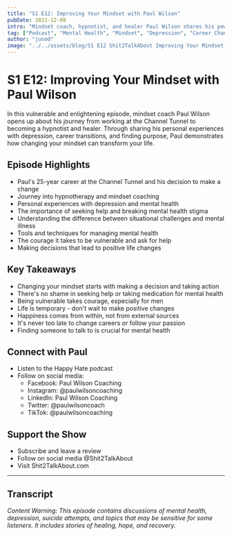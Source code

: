 ```yaml
---
title: "S1 E12: Improving Your Mindset with Paul Wilson"
pubDate: 2021-12-08
intro: "Mindset coach, hypnotist, and healer Paul Wilson shares his powerful journey through depression, career changes, and personal transformation. Through candid discussion about mental health, therapy, and the courage to seek help, Paul offers insights on changing your mindset and finding happiness."
tag: ["Podcast", "Mental Health", "Mindset", "Depression", "Career Change", "Personal Growth", "Therapy", "Men's Mental Health", "Healing", "Self-Help"]
author: "junod"
image: "../../assets/blog/S1 E12 Shit2TalkAbout Improving Your Mindset with Paul Wilson.png"
---
```


# S1 E12: Improving Your Mindset with Paul Wilson

In this vulnerable and enlightening episode, mindset coach Paul Wilson opens up about his journey from working at the Channel Tunnel to becoming a hypnotist and healer. Through sharing his personal experiences with depression, career transitions, and finding purpose, Paul demonstrates how changing your mindset can transform your life.

## Episode Highlights

- Paul's 25-year career at the Channel Tunnel and his decision to make a change
- Journey into hypnotherapy and mindset coaching
- Personal experiences with depression and mental health
- The importance of seeking help and breaking mental health stigma
- Understanding the difference between situational challenges and mental illness
- Tools and techniques for managing mental health
- The courage it takes to be vulnerable and ask for help
- Making decisions that lead to positive life changes

## Key Takeaways

- Changing your mindset starts with making a decision and taking action
- There's no shame in seeking help or taking medication for mental health
- Being vulnerable takes courage, especially for men
- Life is temporary - don't wait to make positive changes
- Happiness comes from within, not from external sources
- It's never too late to change careers or follow your passion
- Finding someone to talk to is crucial for mental health

## Connect with Paul

- Listen to the Happy Hate podcast
- Follow on social media:
  - Facebook: Paul Wilson Coaching
  - Instagram: @paulwilsoncoaching
  - LinkedIn: Paul Wilson Coaching
  - Twitter: @paulwilsoncoach
  - TikTok: @paulwilsoncoaching

## Support the Show

- Subscribe and leave a review
- Follow on social media @Shit2TalkAbout
- Visit Shit2TalkAbout.com

---

## Transcript

*Content Warning: This episode contains discussions of mental health, depression, suicide attempts, and topics that may be sensitive for some listeners. It includes stories of healing, hope, and recovery.*